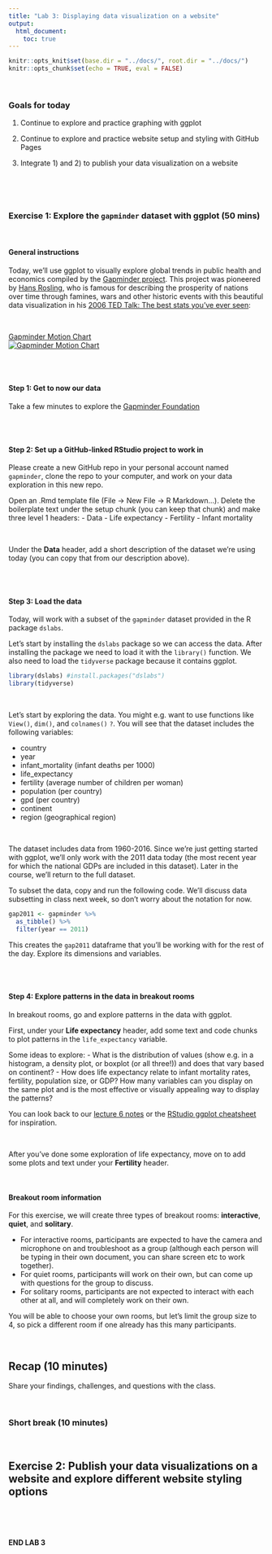```yaml
---
title: "Lab 3: Displaying data visualization on a website"
output: 
  html_document:
    toc: true
---
```


```r
knitr::opts_knit$set(base.dir = "../docs/", root.dir = "../docs/")
knitr::opts_chunk$set(echo = TRUE, eval = FALSE)
```
<br>

### Goals for today

1. Continue to explore and practice graphing with ggplot
 
2. Continue to explore and practice website setup and styling with GitHub Pages

3. Integrate 1) and 2) to publish your data visualization on a website

<br>


<br>

### Exercise 1: Explore the `gapminder` dataset with ggplot (50 mins)

<br>

#### General instructions

Today, we'll use ggplot to visually explore global trends in public health and economics compiled by the [Gapminder project](https://www.gapminder.org/about/). This project was pioneered by [Hans Rosling](https://www.ted.com/speakers/hans_rosling), who is famous for describing the prosperity of nations over time through famines, wars and other historic events with this beautiful data visualization in his [2006 TED Talk: The best stats you've ever seen](https://www.ted.com/talks/hans_rosling_shows_the_best_stats_you_ve_ever_seen): 

<br> 

[Gapminder Motion Chart](http://www.gapminder.org/world)  
[![Gapminder Motion Chart](https://github.com/remi-daigle/2016-04-15-UCSB/raw/gh-pages/viz/img/gapminder-world_motion-chart.png)](http://www.gapminder.org/world)  

<br>
<br>


#### Step 1: Get to now our data
Take a few minutes to explore the [Gapminder Foundation](https://www.gapminder.org/about/)

<br>
<br>

#### Step 2: Set up a GitHub-linked RStudio project to work in
Please create a new GitHub repo in your personal account named `gapminder`, clone the repo to your computer, and work on your data exploration in this new repo. 

Open an .Rmd template file (File -> New File -> R Markdown...). Delete the boilerplate text under the setup chunk (you can keep that chunk) and make three level 1 headers:
- Data
- Life expectancy
- Fertility
- Infant mortality

<br>

Under the **Data** header, add a short description of the dataset we're using today (you can copy that from our description above).

<br>
<br>

#### Step 3: Load the data
Today, will work with a subset of the `gapminder` dataset provided in the R package `dslabs`. 

Let's start by installing the `dslabs` package so we can access the data. After installing the package we need to load it with the `library()` function. We also need to load the `tidyverse` package because it contains ggplot.

```r

library(dslabs) #install.packages("dslabs")
library(tidyverse)

```

<br>

Let's start by exploring the data. You might e.g. want to use functions like `View()`, `dim()`, and `colnames()` `?`. You will see that the dataset includes the following variables:

- country
- year
- infant_mortality (infant deaths per 1000)
- life_expectancy
- fertility (average number of children per woman)
- population (per country)
- gpd (per country)
- continent
- region (geographical region)

<br>

The dataset includes data from 1960-2016. Since we're just getting started with ggplot, we'll only work with the 2011 data today (the most recent year for which the national GDPs are included in this dataset). Later in the course, we'll return to the full dataset.

To subset the data, copy and run the following code. We'll discuss data subsetting in class next week, so don't worry about the notation for now.

```r

gap2011 <- gapminder %>% 
  as_tibble() %>% 
  filter(year == 2011)

```

This creates the `gap2011` dataframe that you'll be working with for the rest of the day. Explore its dimensions and variables.

<br>
<br>

#### Step 4: Explore patterns in the data in breakout rooms

In breakout rooms, go and explore patterns in the data with ggplot.

First, under your **Life expectancy** header, add some text and code chunks to plot patterns in the `life_expectancy` variable.

Some ideas to explore:
- What is the distribution of values (show e.g. in a histogram, a density plot, or boxplot (or all three!)) and does that vary based on continent? 
- How does life expectancy relate to infant mortality rates, fertility, population size, or GDP? How many variables can you display on the same plot and is the most effective or visually appealing way to display the patterns?

You can look back to our [lecture 6 notes](https://nt246.github.io/NTRES-6100-data-science/lesson6-ggplot-part1.html#Arguments_and_functions_you_should_know) or the [RStudio ggplot cheatsheet](https://rstudio.com/wp-content/uploads/2016/11/ggplot2-cheatsheet-2.1.pdf) for inspiration.

<br>

After you've done some exploration of life expectancy, move on to add some plots and text under your **Fertility** header.

<br>

#### Breakout room information

For this exercise, we will create three types of breakout rooms: **interactive**, **quiet**, and **solitary**. 

  * For interactive rooms, participants are expected to have the camera and microphone on and troubleshoot as a group (although each person will be typing in their own document, you can share screen etc to work together). 
  * For quiet rooms, participants will work on their own, but can come up with questions for the group to discuss.   
  * For solitary rooms, participants are not expected to interact with each other at all, and will completely work on their own. 

You will be able to choose your own rooms, but let's limit the group size to 4, so pick a different room if one already has this many participants. 

<br>


## Recap (10 minutes)

Share your findings, challenges, and questions with the class. 

  
<br>

### Short break (10 minutes)

<br>

## Exercise 2: Publish your data visualizations on a website and explore different website styling options

<br>

<br>

**END LAB 3**

<div class="tocify-extend-page" data-unique="tocify-extend-page" style="height: 0;"></div>
